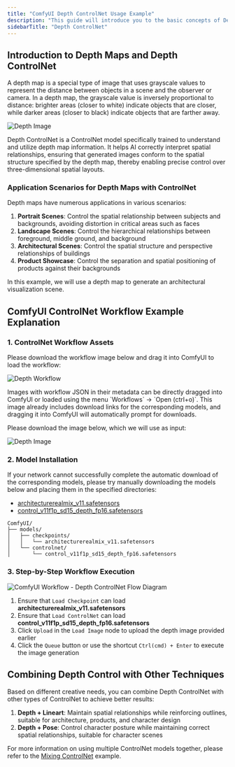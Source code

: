 ```yaml
---
title: "ComfyUI Depth ControlNet Usage Example"
description: "This guide will introduce you to the basic concepts of Depth ControlNet and demonstrate how to generate corresponding images in ComfyUI"
sidebarTitle: "Depth ControlNet"
---
```


## Introduction to Depth Maps and Depth ControlNet

A depth map is a special type of image that uses grayscale values to represent the distance between objects in a scene and the observer or camera. In a depth map, the grayscale value is inversely proportional to distance: brighter areas (closer to white) indicate objects that are closer, while darker areas (closer to black) indicate objects that are farther away.

![Depth Image](https://raw.githubusercontent.com/Comfy-Org/example_workflows/main/controlnet/depth_input.png)

Depth ControlNet is a ControlNet model specifically trained to understand and utilize depth map information. It helps AI correctly interpret spatial relationships, ensuring that generated images conform to the spatial structure specified by the depth map, thereby enabling precise control over three-dimensional spatial layouts.

### Application Scenarios for Depth Maps with ControlNet

Depth maps have numerous applications in various scenarios:

1. **Portrait Scenes**: Control the spatial relationship between subjects and backgrounds, avoiding distortion in critical areas such as faces
2. **Landscape Scenes**: Control the hierarchical relationships between foreground, middle ground, and background
3. **Architectural Scenes**: Control the spatial structure and perspective relationships of buildings
4. **Product Showcase**: Control the separation and spatial positioning of products against their backgrounds

In this example, we will use a depth map to generate an architectural visualization scene.

## ComfyUI ControlNet Workflow Example Explanation

### 1. ControlNet Workflow Assets

Please download the workflow image below and drag it into ComfyUI to load the workflow:

![Depth Workflow](https://raw.githubusercontent.com/Comfy-Org/example_workflows/main/controlnet/depth_controlnet.png)

<Tip>
Images with workflow JSON in their metadata can be directly dragged into ComfyUI or loaded using the menu `Workflows` -> `Open (ctrl+o)`.
This image already includes download links for the corresponding models, and dragging it into ComfyUI will automatically prompt for downloads.
</Tip>

Please download the image below, which we will use as input:

![Depth Image](https://raw.githubusercontent.com/Comfy-Org/example_workflows/main/controlnet/depth_input.png)

### 2. Model Installation

<Note>
If your network cannot successfully complete the automatic download of the corresponding models, please try manually downloading the models below and placing them in the specified directories:
</Note>

- [architecturerealmix_v11.safetensors](https://civitai.com/api/download/models/431755?type=Model&format=SafeTensor&size=full&fp=fp16)
- [control_v11f1p_sd15_depth_fp16.safetensors](https://huggingface.co/comfyanonymous/ControlNet-v1-1_fp16_safetensors/resolve/main/control_v11f1p_sd15_depth_fp16.safetensors?download=true)

```
ComfyUI/
├── models/
│   ├── checkpoints/
│   │   └── architecturerealmix_v11.safetensors
│   └── controlnet/
│       └── control_v11f1p_sd15_depth_fp16.safetensors
```

### 3. Step-by-Step Workflow Execution

![ComfyUI Workflow - Depth ControlNet Flow Diagram](/images/tutorial/controlnet/flow_diagram_depth.jpg)

1. Ensure that `Load Checkpoint` can load **architecturerealmix_v11.safetensors**
2. Ensure that `Load ControlNet` can load **control_v11f1p_sd15_depth_fp16.safetensors**
3. Click `Upload` in the `Load Image` node to upload the depth image provided earlier
4. Click the `Queue` button or use the shortcut `Ctrl(cmd) + Enter` to execute the image generation

## Combining Depth Control with Other Techniques

Based on different creative needs, you can combine Depth ControlNet with other types of ControlNet to achieve better results:

1. **Depth + Lineart**: Maintain spatial relationships while reinforcing outlines, suitable for architecture, products, and character design
2. **Depth + Pose**: Control character posture while maintaining correct spatial relationships, suitable for character scenes

For more information on using multiple ControlNet models together, please refer to the [Mixing ControlNet](/tutorials/controlnet/mixing-controlnets) example.
